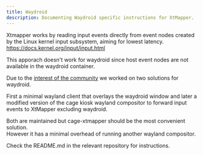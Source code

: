 ```yaml
---
title: Waydroid
description: Documenting Waydroid specific instructions for XtMapper.
---
```

Xtmapper works by reading input events directly from event nodes created by the Linux kernel input subsystem, aiming for lowest latency.  
https://docs.kernel.org/input/input.html  

This apporach doesn't work for waydroid since host event nodes are not available in the waydroid container.  

Due to the [interest of the community](https://github.com/Xtr126/XtMapper/issues?q=waydroid) we worked on two solutions for waydroid.  

First a minimal wayland client that overlays the waydroid window and later a modified version of the cage kiosk wayland compositor to forward input events to XtMapper excluding waydroid.

Both are maintained but cage-xtmapper should be the most convenient solution.  
However it has a minimal overhead of running another wayland compositor.  

Check the README.md in the relevant repository for instructions.  


<LinkCard title="Option 1 - wayland-getevent" href="https://github.com/Xtr126/wayland-getevent"/>

<LinkCard title="Option 2 - cage-xtmapper" href="https://github.com/Xtr126/cage-xtmapper"/>
